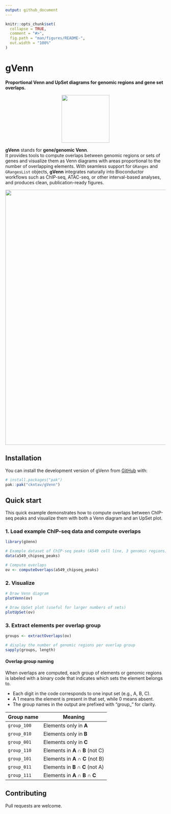 ```yaml
---
output: github_document
---
```


<!-- README.md is generated from README.Rmd. Please edit that file -->

```r
knitr::opts_chunk$set(
  collapse = TRUE,
  comment = "#>",
  fig.path = "man/figures/README-",
  out.width = "100%"
)
```

# gVenn

<!-- badges: start -->
<!-- badges: end -->

**Proportional Venn and UpSet diagrams for genomic regions and gene set overlaps.**

<p align="center">
  <img src="man/figures/20250827_hex_gVenn_v1.png" width="150"/>
</p>

**gVenn** stands for **gene/genomic Venn**.  
It provides tools to compute overlaps between genomic regions or sets of genes
and visualize them as Venn diagrams with areas proportional to the number of 
overlapping elements. With seamless support for `GRanges` and `GRangesList` 
objects, **gVenn** integrates naturally into Bioconductor workflows such as 
ChIP-seq, ATAC-seq, or other interval-based analyses, and produces clean, 
publication-ready figures.

<img src="man/figures/20250827_graphical_abstract_v2.png" align="center" width="800"/>

## Installation

You can install the development version of gVenn from [GitHub](https://github.com/) with:

``` r
# install.packages("pak")
pak::pak("ckntav/gVenn")
```

## Quick start

This quick example demonstrates how to compute overlaps between ChIP-seq 
peaks and visualize them with both a Venn diagram and an UpSet plot.

### 1. Load example ChIP-seq data and compute overlaps
```r
library(gVenn)

# Example dataset of ChIP-seq peaks (A549 cell line, 3 genomic regions)
data(a549_chipseq_peaks)

# Compute overlaps
ov <- computeOverlaps(a549_chipseq_peaks)
```

### 2. Visualize
```r
# Draw Venn diagram
plotVenn(ov)
```

```r
# Draw UpSet plot (useful for larger numbers of sets)
plotUpSet(ov)
```

### 3. Extract elements per overlap group
```r
groups <- extractOverlaps(ov)
```
```r
# display the number of genomic regions per overlap group
sapply(groups, length)
```

#### Overlap group naming
When overlaps are computed, each group of elements or genomic regions is labeled with a binary code that indicates which sets the element belongs to.

 - Each digit in the code corresponds to one input set (e.g., A, B, C).
 - A 1 means the element is present in that set, while 0 means absent.
 - The group names in the output are prefixed with "group_" for clarity.

| Group name   | Meaning                       |
|--------------|-------------------------------|
| `group_100`  | Elements only in **A**        |
| `group_010`  | Elements only in **B**        |
| `group_001`  | Elements only in **C**        |
| `group_110`  | Elements in **A ∩ B** (not C) |
| `group_101`  | Elements in **A ∩ C** (not B) |
| `group_011`  | Elements in **B ∩ C** (not A) |
| `group_111`  | Elements in **A ∩ B ∩ C**     |

## Contributing

Pull requests are welcome.
